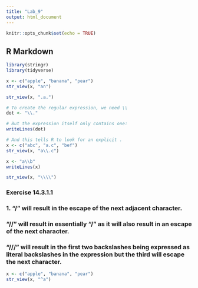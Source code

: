 ```yaml
---
title: "Lab_9"
output: html_document
---
```


```r
knitr::opts_chunk$set(echo = TRUE)
```

## R Markdown

```r
library(stringr)
library(tidyverse)
```

```r
x <- c("apple", "banana", "pear")
str_view(x, "an")
```
```r
str_view(x, ".a.")
```
```r
# To create the regular expression, we need \\
dot <- "\\."

# But the expression itself only contains one:
writeLines(dot)
```

```r
# And this tells R to look for an explicit .
x <- c("abc", "a.c", "bef")
str_view(x, "a\\.c")
```
```r
x <- "a\\b"
writeLines(x)
```

```r
str_view(x, "\\\\")
```

### Exercise 14.3.1.1

### 1. "/" will result in the escape of the next adjacent character.

### "//" will result in essentially "/" as it will also result in an escape of the next character.

### "///" will result in the first two backslashes being expressed as literal backslashes in the expression but the third will escape the next character.



```r
x <- c("apple", "banana", "pear")
str_view(x, "^a")
```
```r

```

